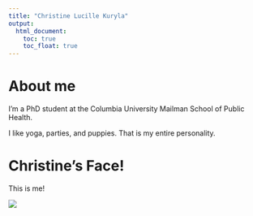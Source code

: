 ```yaml
---
title: "Christine Lucille Kuryla"
output: 
  html_document:
    toc: true
    toc_float: true
---
```


# About me

I'm a PhD student at the Columbia University Mailman School of Public Health. 

I like yoga, parties, and puppies. That is my entire personality.

# Christine's Face!

This is me!

![](images/clk_green_bkrnd.jpeg)